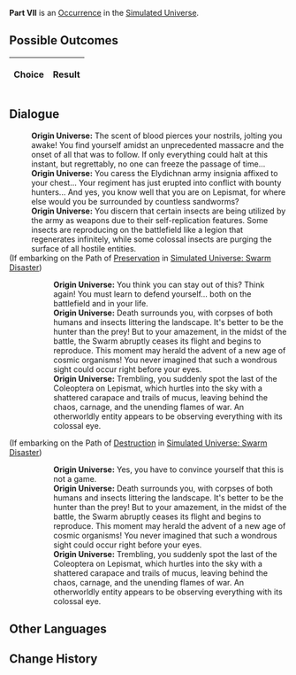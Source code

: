 {{Simulated Universe Event Infobox
|title         = Part VII
|image         = 1.png
|type          =
|domains_su    = 
|domains_ext   = 
|domains_swarm = 
|domains_gng   = 
|requirements  =
|prev          = 
|next          = 
|indexRewards  =
|characters    = 
}}
'''Part VII''' is an [[Simulated Universe/Occurrence|Occurrence]] in the [[Simulated Universe]].

==Possible Outcomes==
{| class="article-table"
!Choice
!Result

|}

<!--
==Gameplay Notes==

-->
==Dialogue==
{{Dialogue Start}}
:'''Origin Universe:''' The scent of blood pierces your nostrils, jolting you awake! You find yourself amidst an unprecedented massacre and the onset of all that was to follow. If only everything could halt at this instant, but regrettably, no one can freeze the passage of time...
:'''Origin Universe:''' You caress the Elydichnan army insignia affixed to your chest... Your regiment has just erupted into conflict with bounty hunters... And yes, you know well that you are on Lepismat, for where else would you be surrounded by countless sandworms?
:'''Origin Universe:''' You discern that certain insects are being utilized by the army as weapons due to their self-replication features. Some insects are reproducing on the battlefield like a legion that regenerates infinitely, while some colossal insects are purging the surface of all hostile entities.
;(If embarking on the Path of [[Simulated Universe/Paths#Preservation|Preservation]] in [[Simulated Universe: Swarm Disaster]])
:{{SU Special Dialogue|Preservation|I will put down my gun.|This is not what I want to do.}}
::'''Origin Universe:''' You think you can stay out of this? Think again! You must learn to defend yourself... both on the battlefield and in your life.
::'''Origin Universe:''' Death surrounds you, with corpses of both humans and insects littering the landscape. It's better to be the hunter than the prey! But to your amazement, in the midst of the battle, the Swarm abruptly ceases its flight and begins to reproduce. This moment may herald the advent of a new age of cosmic organisms! You never imagined that such a wondrous sight could occur right before your eyes.
::'''Origin Universe:''' Trembling, you suddenly spot the last of the Coleoptera on Lepismat, which hurtles into the sky with a shattered carapace and trails of mucus, leaving behind the chaos, carnage, and the unending flames of war. An otherworldly entity appears to be observing everything with its colossal eye.
;(If embarking on the Path of [[Simulated Universe/Paths#Destruction|Destruction]] in [[Simulated Universe: Swarm Disaster]])
:{{SU Special Dialogue|Destruction|I wanna populate my insectoid index!|It's just a simulation game!}}
::'''Origin Universe:''' Yes, you have to convince yourself that this is not a game.
::'''Origin Universe:''' Death surrounds you, with corpses of both humans and insects littering the landscape. It's better to be the hunter than the prey! But to your amazement, in the midst of the battle, the Swarm abruptly ceases its flight and begins to reproduce. This moment may herald the advent of a new age of cosmic organisms! You never imagined that such a wondrous sight could occur right before your eyes.
::'''Origin Universe:''' Trembling, you suddenly spot the last of the Coleoptera on Lepismat, which hurtles into the sky with a shattered carapace and trails of mucus, leaving behind the chaos, carnage, and the unending flames of war. An otherworldly entity appears to be observing everything with its colossal eye.
{{Dialogue End}}

==Other Languages==
{{Other Languages
|en    = Part VII
|zhs   = 其七
|zht   = 其七
|ja    = その7
|ko    = VII
|es    = Parte VII
|fr    = Partie VII
|ru    = VII
|th    = ตอน 7
|vi    = Phần 7
|de    = Teil 7
|id    = Bagian VII
|pt    = Parte VII
}}

==Change History==
{{Change History|1.0}}

